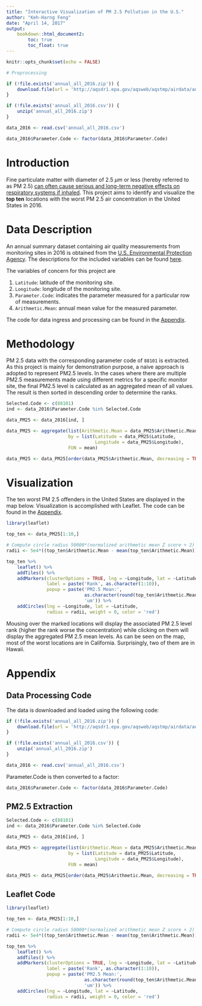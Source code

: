 ```yaml
---
title: "Interactive Visualization of PM 2.5 Pollution in the U.S."
author: "Keh-Harng Feng"
date: "April 14, 2017"
output: 
    bookdown::html_document2:
        toc: true
        toc_float: true
---
```


```r
knitr::opts_chunk$set(echo = FALSE)

# Preprocessing

if (!file.exists('annual_all_2016.zip')) {
    download.file(url = 'http://aqsdr1.epa.gov/aqsweb/aqstmp/airdata/annual_all_2016.zip', destfile = 'annual_all_2016.zip')
}

if (!file.exists('annual_all_2016.csv')) {
    unzip('annual_all_2016.zip')
}

data_2016 <- read.csv('annual_all_2016.csv')

data_2016$Parameter.Code <- factor(data_2016$Parameter.Code)
```


# Introduction
Fine particulate matter with diameter of 2.5 $\mu m$ or less (hereby referred to as PM 2.5) [can often cause serious and long-term negative effects on respiratory systems if inhaled](https://www.epa.gov/pm-pollution/health-and-environmental-effects-particulate-matter-pm). This project aims to identify and visualize the **top ten** locations with the worst PM 2.5 air concentration in the United States in 2016.

# Data Description
An annual summary dataset containing air quality measurements from monitoring sites in 2016 is obtained from the [U.S. Environmental Protection Agency](http://aqsdr1.epa.gov/aqsweb/aqstmp/airdata/download_files.html#Meta). The descriptions for the included variables can be found [here](http://aqsdr1.epa.gov/aqsweb/aqstmp/airdata/FileFormats.html#_annual_summary_files).

The variables of concern for this project are

1. `Latitude`: latitude of the monitoring site.
2. `Longitude`: longitude of the monitoring site.
3. `Parameter.Code`: indicates the parameter measured for a particular row of measurements.
4. `Arithmetic.Mean`: annual mean value for the measured parameter.

The code for data ingress and processing can be found in the [Appendix](#DPC).

# Methodology
PM 2.5 data with the corresponding parameter code of `88101` is extracted. As this project is mainly for demonstration purpose, a naive approach is adopted to represent PM2.5 levels. In the cases where there are multiple PM2.5 measurements made using different metrics for a specific monitor site, the final PM2.5 level is calculated as an aggregated mean of all values. The result is then sorted in descending order to determine the ranks.

```r
Selected.Code <- c(88101)
ind <- data_2016$Parameter.Code %in% Selected.Code

data_PM25 <- data_2016[ind, ]

data_PM25 <- aggregate(list(Arithmetic.Mean = data_PM25$Arithmetic.Mean),
                       by = list(Latitude = data_PM25$Latitude,
                                 Longitude = data_PM25$Longitude),
                       FUN = mean)

data_PM25 <- data_PM25[order(data_PM25$Arithmetic.Mean, decreasing = TRUE),]
```

# Visualization
The ten worst PM 2.5 offenders in the United States are displayed in the map below. Visualization is accomplished with Leaflet. The code can be found in the [Appendix](#LC).

```r
library(leaflet)

top_ten <- data_PM25[1:10,]

# Compute circle radius 50000*(normalized arithmetic mean Z score + 2)
radii <- 5e4*((top_ten$Arithmetic.Mean - mean(top_ten$Arithmetic.Mean))/sd(top_ten$Arithmetic.Mean) + 2)

top_ten %>% 
    leaflet() %>%
    addTiles() %>%
    addMarkers(clusterOptions = TRUE, lng = ~Longitude, lat = ~Latitude, 
               label = paste('Rank', as.character(1:10)),
               popup = paste('PM2.5 Mean:', 
                             as.character(round(top_ten$Arithmetic.Mean, 3)), 
                             'um')) %>%
    addCircles(lng = ~Longitude, lat = ~Latitude,
               radius = radii, weight = 0, color = 'red')
```

Mousing over the marked locations will display the associated PM 2.5 level rank (higher the rank worse the concentration) while clicking on them will display the aggregated PM 2.5 mean levels. As can be seen on the map, most of the worst locations are in California. Surprisingly, two of them are in Hawaii. 

# Appendix

## Data Processing Code {#DPC}
The data is downloaded and loaded using the following code:
```r
if (!file.exists('annual_all_2016.zip')) {
    download.file(url = 'http://aqsdr1.epa.gov/aqsweb/aqstmp/airdata/annual_all_2016.zip', destfile = 'annual_all_2016.zip')
}

if (!file.exists('annual_all_2016.csv')) {
    unzip('annual_all_2016.zip')
}

data_2016 <- read.csv('annual_all_2016.csv')
```

Parameter.Code is then converted to a factor:
```r
data_2016$Parameter.Code <- factor(data_2016$Parameter.Code)

```

## PM2.5 Extraction {#PM25}
```r
Selected.Code <- c(88101)
ind <- data_2016$Parameter.Code %in% Selected.Code

data_PM25 <- data_2016[ind, ]

data_PM25 <- aggregate(list(Arithmetic.Mean = data_PM25$Arithmetic.Mean),
                       by = list(Latitude = data_PM25$Latitude,
                                 Longitude = data_PM25$Longitude),
                       FUN = mean)

data_PM25 <- data_PM25[order(data_PM25$Arithmetic.Mean, decreasing = TRUE),]
```

## Leaflet Code {#LC}
```r
library(leaflet)

top_ten <- data_PM25[1:10,]

# Compute circle radius 50000*(normalized arithmetic mean Z score + 2)
radii <- 5e4*((top_ten$Arithmetic.Mean - mean(top_ten$Arithmetic.Mean))/sd(top_ten$Arithmetic.Mean) + 2)

top_ten %>% 
    leaflet() %>%
    addTiles() %>%
    addMarkers(clusterOptions = TRUE, lng = ~Longitude, lat = ~Latitude, 
               label = paste('Rank', as.character(1:10)),
               popup = paste('PM2.5 Mean:', 
                             as.character(round(top_ten$Arithmetic.Mean, 3)), 
                             'um')) %>%
    addCircles(lng = ~Longitude, lat = ~Latitude,
               radius = radii, weight = 0, color = 'red')
```
